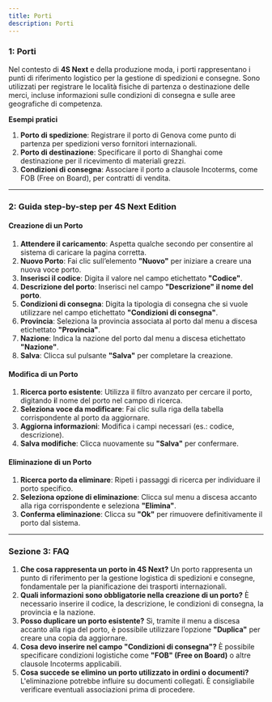 ```yaml
---
title: Porti
description: Porti
---
```


### 1: **Porti**


Nel contesto di **4S Next** e della produzione moda, i porti rappresentano i punti di riferimento logistico per la gestione di spedizioni e consegne. Sono utilizzati per registrare le località fisiche di partenza o destinazione delle merci, incluse informazioni sulle condizioni di consegna e sulle aree geografiche di competenza.

**Esempi pratici**

1. **Porto di spedizione**: Registrare il porto di Genova come punto di partenza per spedizioni verso fornitori internazionali.
2. **Porto di destinazione**: Specificare il porto di Shanghai come destinazione per il ricevimento di materiali grezzi.
3. **Condizioni di consegna**: Associare il porto a clausole Incoterms, come FOB (Free on Board), per contratti di vendita.

***

### 2: **Guida step-by-step per 4S Next Edition**

#### Creazione di un Porto

1. **Attendere il caricamento**: Aspetta qualche secondo per consentire al sistema di caricare la pagina corretta.
2. **Nuovo Porto**: Fai clic sull’elemento **"Nuovo"** per iniziare a creare una nuova voce porto.
3. **Inserisci il codice**: Digita il valore nel campo etichettato **"Codice"**.
4. **Descrizione del porto**: Inserisci nel campo **"Descrizione" il nome del porto**.
5. **Condizioni di consegna**: Digita la tipologia di consegna che si vuole utilizzare  nel campo etichettato **"Condizioni di consegna"**.
6. **Provincia**: Seleziona la provincia associata al porto dal menu a discesa etichettato **"Provincia"**.
7. **Nazione**: Indica la nazione del porto dal menu a discesa etichettato **"Nazione"**.
8. **Salva**: Clicca sul pulsante **"Salva"** per completare la creazione.

#### Modifica di un Porto

1. **Ricerca porto esistente**: Utilizza il filtro avanzato per cercare il porto, digitando **i**l nome del porto nel campo di ricerca.
2. **Seleziona voce da modificare**: Fai clic sulla riga della tabella corrispondente al porto da aggiornare.
3. **Aggiorna informazioni**: Modifica i campi necessari (es.: codice, descrizione).
4. **Salva modifiche**: Clicca nuovamente su **"Salva"** per confermare.

#### Eliminazione di un Porto

1. **Ricerca porto da eliminare**: Ripeti i passaggi di ricerca per individuare il porto specifico.
2. **Seleziona opzione di eliminazione**: Clicca sul menu a discesa accanto alla riga corrispondente e seleziona **"Elimina"**.
3. **Conferma eliminazione**: Clicca su **"Ok"** per rimuovere definitivamente il porto dal sistema.

***

### Sezione 3: **FAQ**

1. **Che cosa rappresenta un porto in 4S Next?**
   Un porto rappresenta un punto di riferimento per la gestione logistica di spedizioni e consegne, fondamentale per la pianificazione dei trasporti internazionali.
2. **Quali informazioni sono obbligatorie nella creazione di un porto?**
   È necessario inserire il codice, la descrizione, le condizioni di consegna, la provincia e la nazione.
3. **Posso duplicare un porto esistente?**
   Sì, tramite il menu a discesa accanto alla riga del porto, è possibile utilizzare l’opzione **"Duplica"** per creare una copia da aggiornare.
4. **Cosa devo inserire nel campo "Condizioni di consegna"?**
   È possibile specificare condizioni logistiche come **"FOB" (Free on Board)** o altre clausole Incoterms applicabili.
5. **Cosa succede se elimino un porto utilizzato in ordini o documenti?**
   L'eliminazione potrebbe influire su documenti collegati. È consigliabile verificare eventuali associazioni prima di procedere.